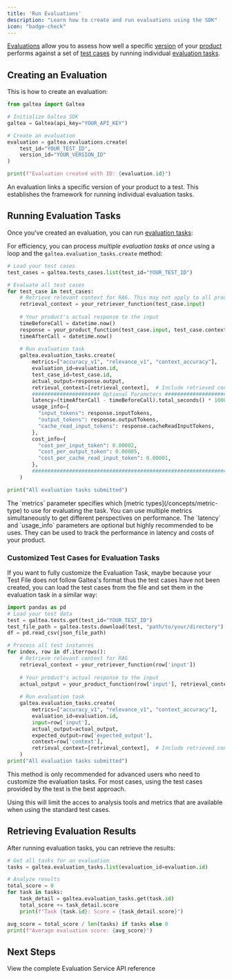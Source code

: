 ```yaml
---
title: 'Run Evaluations'
description: "Learn how to create and run evaluations using the SDK"
icon: "badge-check"
---
```


[Evaluations](/concepts/product/evaluation) allow you to assess how well a specific [version](/concepts/product/version) of your [product](/concepts/product) performs against a set of [test cases](/concepts/product/test/case) by running individual [evaluation tasks](/concepts/product/evaluation/task).

## Creating an Evaluation

This is how to create an evaluation:

  ```python
  from galtea import Galtea

  # Initialize Galtea SDK
  galtea = Galtea(api_key="YOUR_API_KEY")

  # Create an evaluation
  evaluation = galtea.evaluations.create(
      test_id="YOUR_TEST_ID",
      version_id="YOUR_VERSION_ID"
  )

  print(f"Evaluation created with ID: {evaluation.id}")
  ```
  <Info>
    An evaluation links a specific version of your product to a test. This establishes the framework for running individual evaluation tasks.
  </Info>

## Running Evaluation Tasks

Once you've created an evaluation, you can run [evaluation tasks](/concepts/product/evaluation/task):

For efficiency, you can process *multiple evaluation tasks at once* using a loop and the `galtea.evaluation_tasks.create` method:

```python
# Load your test cases
test_cases = galtea.tests_cases.list(test_id="YOUR_TEST_ID")

# Evaluate all test cases
for test_case in test_cases:
    # Retrieve relevant context for RAG. This may not apply to all products.
    retrieval_context = your_retriever_function(test_case.input)
    
    # Your product's actual response to the input
    timeBeforeCall = datetime.now()
    response = your_product_function(test_case.input, test_case.context, retrieval_context)
    timeAfterCall = datetime.now()
    
    # Run evaluation task
    galtea.evaluation_tasks.create(
        metrics=["accuracy_v1", "relevance_v1", "context_accuracy"],
        evaluation_id=evaluation.id,
        test_case_id=test_case.id,
        actual_output=response.output,
        retrieval_context=[retrieval_context],  # Include retrieved context for evaluation
        ###################### Optional Parameters ######################
        latency=(timeAfterCall - timeBeforeCall).total_seconds() * 1000,
        usage_info={
          "input_tokens": response.inputTokens,
          "output_tokens": response.outputTokens,
          "cache_read_input_tokens": response.cacheReadInputTokens,
        },
        cost_info={
          "cost_per_input_token": 0.00002,
          "cost_per_output_token": 0.00005,
          "cost_per_cache_read_input_token": 0.00001,
        },
        #################################################################
    )

print("All evaluation tasks submitted")
```

<Note>
  The `metrics` parameter specifies which [metric types](/concepts/metric-type) to use for evaluating the task. You can use multiple metrics simultaneously to get different perspectives on performance.
</Note>
<Info>
  The `latency` and `usage_info` parameters are optional but highly recommended to be uses.
  They can be used to track the performance in latency and costs of your product.
</Info>

### Customized Test Cases for Evaluation Tasks

If you want to fully customize the Evaluation Task, maybe because your Test File does not follow Galtea's format thus the test cases have not been created, you can load the test cases from the file and set them in the evaluation task in a similar way:

```python
import pandas as pd
# Load your test data
test = galtea.tests.get(test_id="YOUR_TEST_ID")
test_file_path = galtea.tests.download(test, "path/to/your/directory")
df = pd.read_csv(json_file_path)

# Process all test instances
for index, row in df.iterrows():
    # Retrieve relevant context for RAG
    retrieval_context = your_retriever_function(row['input'])
    
    # Your product's actual response to the input
    actual_output = your_product_function(row['input'], retrieval_context)
    
    # Run evaluation task
    galtea.evaluation_tasks.create(
        metrics=["accuracy_v1", "relevance_v1", "context_accuracy"],
        evaluation_id=evaluation.id,
        input=row['input'],
        actual_output=actual_output,
        expected_output=row['expected_output'],
        context=row['context'],
        retrieval_context=[retrieval_context],  # Include retrieved context for evaluation
    )
print("All evaluation tasks submitted")
```

<Warning>
  This method is only recommended for advanced users who need to customize the evaluation tasks. For most cases, using the test cases provided by the test is the best approach.

  Using this will limit the acces to analysis tools and metrics that are available when using the standard test cases.
</Warning>

## Retrieving Evaluation Results

After running evaluation tasks, you can retrieve the results:

```python
# Get all tasks for an evaluation
tasks = galtea.evaluation_tasks.list(evaluation_id=evaluation.id)

# Analyze results
total_score = 0
for task in tasks:
    task_detail = galtea.evaluation_tasks.get(task.id)
    total_score += task_detail.score
    print(f"Task {task.id}: Score = {task_detail.score}")

avg_score = total_score / len(tasks) if tasks else 0
print(f"Average evaluation score: {avg_score}")
```

## Next Steps

<CardGroup cols={2}>
  <Card title="API Reference" icon="code" href="/sdk/api/evaluation-service">
    View the complete Evaluation Service API reference
  </Card>
</CardGroup>
